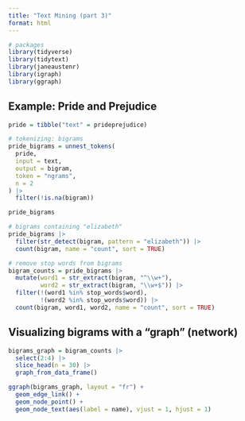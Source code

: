 ```yaml
---
title: "Text Mining (part 3)"
format: html
---
```


```r
# packages
library(tidyverse)
library(tidytext)
library(janeaustenr)
library(igraph)
library(ggraph)
```


## Example: Pride and Prejudice

```r
pride = tibble("text" = prideprejudice)

# tokenizing: bigrams
pride_bigrams = unnest_tokens(
  pride, 
  input = text,
  output = bigram, 
  token = "ngrams", 
  n = 2
) |> 
  filter(!is.na(bigram))

pride_bigrams
```

```r
# bigrams containing "elizabeth"
pride_bigrams |> 
  filter(str_detect(bigram, pattern = "elizabeth")) |>
  count(bigram, name = "count", sort = TRUE)
```


```r
# remove stop words from bigrams
bigram_counts = pride_bigrams |> 
  mutate(word1 = str_extract(bigram, "^\\w+"),
         word2 = str_extract(bigram, "\\w+$")) |> 
  filter(!(word1 %in% stop_words$word),
         !(word2 %in% stop_words$word)) |>
  count(bigram, word1, word2, name = "count", sort = TRUE)
```

## Visualizing bigrams with a "graph" (network)

```r
bigrams_graph = bigram_counts |>
  select(2:4) |>
  slice_head(n = 30) |>
  graph_from_data_frame()
```

```r
ggraph(bigrams_graph, layout = "fr") +
  geom_edge_link() +
  geom_node_point() +
  geom_node_text(aes(label = name), vjust = 1, hjust = 1)
```

